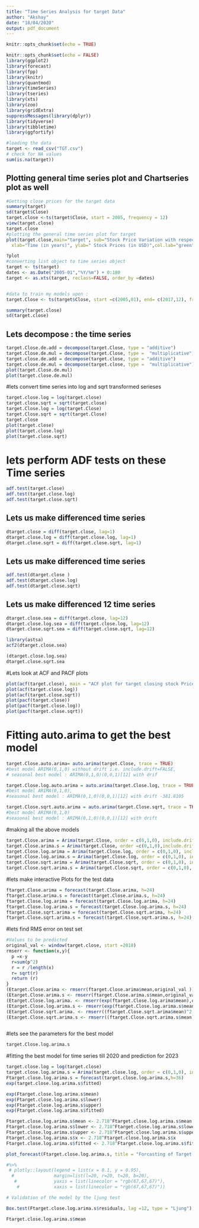 ```yaml
---
title: "Time Series Analysis for target Data"
author: "Akshay"
date: "18/04/2020"
output: pdf_document
---
```


```r
knitr::opts_chunk$set(echo = TRUE)
```


```r
knitr::opts_chunk$set(echo = FALSE)
library(ggplot2)
library(forecast)
library(fpp)
library(knitr)
library(quantmod)
library(timeSeries)
library(tseries)
library(xts)
library(zoo)
library(gridExtra)
suppressMessages(library(dplyr))
library(tidyverse)
library(tibbletime)
library(ggfortify)
```



```r
#loading the data
target <- read_csv("TGT.csv")
# check for NA values
sum(is.na(target))
```

## Plotting general time series plot and Chartseries plot as well

```r
#Getting close prices for the target data
summary(target)
sd(target$Close)
target.close <-ts(target$Close, start = 2005, frequency = 12)
view(target.close)
target.close
#plotting the general time series plot for target
plot(target.close,main="target", sub="Stock Price Variation with respect to Time",
  xlab="Time (in years)", ylab=" Stock Prices (in USD)",col.lab="green", cex.lab=3, type ="l")

?plot
#converting list object to time series object
target <- ts(target)
dates <- as.Date("2005-01","%Y/%m") + 0:180
target <- as.xts(target, reclass=FALSE, order_by =dates)


#data to train my models upon : 
target.Close <- ts(target$Close, start =c(2005,01), end= c(2017,12), frequency = 12)

```

```r

summary(target.close)
sd(target.close)
```


## Lets decompose : the time series

```r
target.Close.de.add = decompose(target.Close, type = "additive")
target.Close.de.mul = decompose(target.Close, type =  "multiplicative")
target.close.de.add = decompose(target.close, type = "additive")
target.close.de.mul = decompose(target.close, type =  "multiplicative")
plot(target.Close.de.mul)
plot(target.close.de.mul)

```


#lets convert time series into log and sqrt transformed serieses
```r
target.close.log = log(target.close)
target.close.sqrt = sqrt(target.close) 
target.Close.log = log(target.Close)
target.Close.sqrt = sqrt(target.Close) 
target.close
plot(target.close)
plot(target.close.log)
plot(target.close.sqrt)

```

# lets perform ADF tests on these Time series
```r
adf.test(target.close)
adf.test(target.close.log)
adf.test(target.close.sqrt)
```

## Lets us make differenced time series
```r
dtarget.close = diff(target.close, lag=1)
dtarget.close.log = diff(target.close.log, lag=1)
dtarget.close.sqrt = diff(target.close.sqrt, lag=1)
```

## Lets us make differenced time series
```r
adf.test(dtarget.close )
adf.test(dtarget.close.log) 
adf.test(dtarget.close.sqrt) 
```

## Lets us make differenced 12 time series
```r
dtarget.close.sea = diff(target.close, lag=12)
dtarget.close.log.sea = diff(target.close.log, lag=12)
dtarget.close.sqrt.sea = diff(target.close.sqrt, lag=12)
```

```r
library(astsa)
acf2(dtarget.close.sea)

(dtarget.close.log.sea) 
dtarget.close.sqrt.sea 
```
#Lets look at ACF and PACF plots
```r
plot(acf(target.close), main = "ACF plot for target closing stock Prices")
plot(acf(target.close.log))
plot(acf(target.close.sqrt))
plot(pacf(target.close))
plot(pacf(target.close.log))
plot(pacf(target.close.sqrt))

```



# Fitting auto.arima to get the best model
```r
target.Close.auto.arima= auto.arima(target.Close, trace = TRUE)
#best model ARIMA(0,1,0) without drift i.e. include.drift=FALSE,
# seasonal best model : ARIMA(0,1,0)(0,0,1)[12] with drif

target.Close.log.auto.arima = auto.arima(target.Close.log, trace = TRUE)
#best model ARIMA(0,1,0),
#seasonal best model : ARIMA(0,1,0)(0,0,1)[12] with drift -381.8105

target.Close.sqrt.auto.arima = auto.arima(target.Close.sqrt, trace = TRUE)
#best model ARIMA(0,1,0)
#seasonal best model : ARIMA(0,1,0)(0,0,1)[12] with drift 
```

#making all the above models
```r
target.Close.arima = Arima(target.Close, order = c(0,1,0), include.drift = FALSE )
target.Close.arima.s = Arima(target.Close, order =c(0,1,0),include.drift = TRUE,seasonal = list(order=c(0,0,1)))
target.Close.log.arima = Arima(target.Close.log, order = c(0,1,0), include.drift = FALSE )
target.Close.log.arima.s = Arima(target.Close.log, order = c(0,1,0), include.drift = TRUE, seasonal = list(order=c(0,0,1)))
target.Close.sqrt.arima = Arima(target.Close.sqrt, order = c(0,1,0), include.drift = FALSE )
target.Close.sqrt.arima.s = Arima(target.Close.sqrt, order = c(0,1,0), include.drift = TRUE, seasonal = list(order=c(0,0,1)))

```


#lets make interactive Plots for the test data

```r
ftarget.Close.arima = forecast(target.Close.arima, h=24)
ftarget.Close.arima.s = forecast(target.Close.arima.s, h=24)
ftarget.Close.log.arima = forecast(target.Close.log.arima, h=24)
ftarget.Close.log.arima.s = forecast(target.Close.log.arima.s, h=24)
ftarget.Close.sqrt.arima = forecast(target.Close.sqrt.arima, h=24)
ftarget.Close.sqrt.arima.s = forecast(target.Close.sqrt.arima.s, h=24)
```

#lets find RMS error on test set

```r
#Values to be predicted
original_val <- window(target.close, start =2018)
rmserr <- function(x,y){
  p =x-y
  r=sum(p^2)
  r = r /length(x)
  r= sqrt(r)
  return (r)
}
(Etarget.Close.arima <- rmserr(ftarget.Close.arima$mean,original_val ))
(Etarget.Close.arima.s <- rmserr(ftarget.Close.arima.s$mean,original_val))
(Etarget.Close.log.arima. <- rmserr(exp(ftarget.Close.log.arima$mean),original_val ))
(Etarget.Close.log.arima.s <- rmserr(exp(ftarget.Close.log.arima.s$mean),original_val))
(Etarget.Close.sqrt.arima. <- rmserr((ftarget.Close.sqrt.arima$mean)^2,original_val ))
(Etarget.Close.sqrt.arima.s <- rmserr((ftarget.Close.sqrt.arima.s$mean)^2,original_val))

```

```r

```


#lets see the parameters for the best model
```r
target.Close.log.arima.s
```


#fitting the best model for time series till 2020 and prediction for 2023
```r
target.close.log = log(target.close)
target.close.log.arima.s = Arima(target.close.log, order = c(0,1,0), include.drift = TRUE, seasonal = list(order=c(0,0,1)))
Ftarget.close.log.arima.s = forecast(target.close.log.arima.s,h=36)
exp(target.close.log.arima.s$fitted)
```
```r
exp(Ftarget.close.log.arima.s$mean)
exp(Ftarget.close.log.arima.s$lower)
exp(Ftarget.close.log.arima.s$upper)
exp(Ftarget.close.log.arima.s$fitted)
```
```r
Ftarget.close.log.arima.s$mean <- 2.718^Ftarget.close.log.arima.s$mean
Ftarget.close.log.arima.s$lower <- 2.718^Ftarget.close.log.arima.s$lower
Ftarget.close.log.arima.s$upper <- 2.718^Ftarget.close.log.arima.s$upper
Ftarget.close.log.arima.s$x <- 2.718^Ftarget.close.log.arima.s$x
Ftarget.close.log.arima.s$fitted <- 2.718^Ftarget.close.log.arima.s$fitted

plot_forecast(Ftarget.close.log.arima.s, title = "Forcasting of Target Share Closing price for 2020 to 2023", Xtitle = "Year", Ytitle = "Closing Stock Price") 

#%>% 
 # plotly::layout(legend = list(x = 0.1, y = 0.95),
  #               margin=list(l=20, r=20, t=20, b=20),
   #              yaxis = list(linecolor = "rgb(67,67,67)"),
    #             xaxis = list(linecolor = "rgb(67,67,67)"))
```
```r
# Validation of the model by the ljung test 

Box.test(Ftarget.close.log.arima.s$residuals, lag =12, type = "Ljung")

Ftarget.close.log.arima.s$mean

```
#